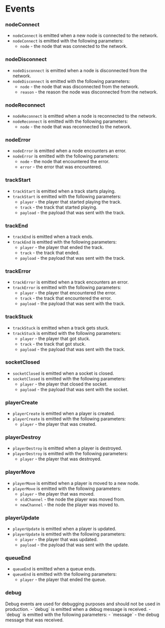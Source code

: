 
# __Events__

### nodeConnect
- `nodeConnect` is emitted when a new node is connected to the network.
- `nodeConnect` is emitted with the following parameters:
  - `node` - the node that was connected to the network.

### nodeDisconnect
- `nodeDisconnect` is emitted when a node is disconnected from the network.
- `nodeDisconnect` is emitted with the following parameters:
  - `node` - the node that was disconnected from the network.
  - `reason` - the reason the node was disconnected from the network.

### nodeReconnect
- `nodeReconnect` is emitted when a node is reconnected to the network.
- `nodeReconnect` is emitted with the following parameters:
  - `node` - the node that was reconnected to the network.

### nodeError
- `nodeError` is emitted when a node encounters an error.
- `nodeError` is emitted with the following parameters:
  - `node` - the node that encountered the error.
  - `error` - the error that was encountered.

### trackStart
- `trackStart` is emitted when a track starts playing.
- `trackStart` is emitted with the following parameters:
  - `player` - the player that started playing the track.
  - `track` - the track that started playing.
  - `payload` - the payload that was sent with the track.

### trackEnd
- `trackEnd` is emitted when a track ends.
- `trackEnd` is emitted with the following parameters:
  - `player` - the player that ended the track.
  - `track` - the track that ended.
  - `payload` - the payload that was sent with the track.

### trackError
- `trackError` is emitted when a track encounters an error.
- `trackError` is emitted with the following parameters:
  - `player` - the player that encountered the error.
  - `track` - the track that encountered the error.
  - `payload` - the payload that was sent with the track.

### trackStuck
- `trackStuck` is emitted when a track gets stuck.
- `trackStuck` is emitted with the following parameters:
  - `player` - the player that got stuck.
  - `track` - the track that got stuck.
  - `payload` - the payload that was sent with the track.

### socketClosed
- `socketClosed` is emitted when a socket is closed.
- `socketClosed` is emitted with the following parameters:
  - `player` - the player that closed the socket.
  - `payload` - the payload that was sent with the socket.

### playerCreate
- `playerCreate` is emitted when a player is created.
- `playerCreate` is emitted with the following parameters:
  - `player` - the player that was created.

### playerDestroy
- `playerDestroy` is emitted when a player is destroyed.
- `playerDestroy` is emitted with the following parameters:
  - `player` - the player that was destroyed.

### playerMove
- `playerMove` is emitted when a player is moved to a new node.
- `playerMove` is emitted with the following parameters:
  - `player` - the player that was moved.
  - `oldChannel` - the node the player was moved from.
  - `newChannel` - the node the player was moved to.

### playerUpdate
- `playerUpdate` is emitted when a player is updated.
- `playerUpdate` is emitted with the following parameters:
  - `player` - the player that was updated.
  - `payload` - the payload that was sent with the update.

### queueEnd
- `queueEnd` is emitted when a queue ends.
- `queueEnd` is emitted with the following parameters:
  - `player` - the player that ended the queue.

### debug
<Callout type="info">
Debug events are used for debugging purposes and should not be used in production.
</Callout>
- `debug` is emitted when a debug message is received.
- `debug` is emitted with the following parameters:
  - `message` - the debug message that was received.